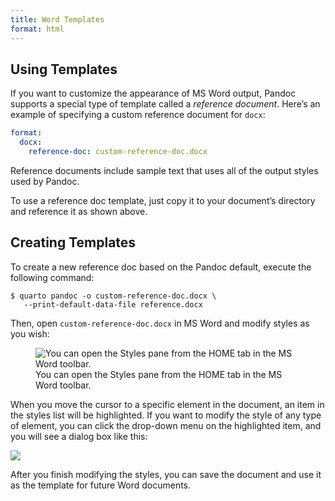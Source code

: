 ```yaml
---
title: Word Templates
format: html
---
```


## Using Templates

If you want to customize the appearance of MS Word output, Pandoc supports a special type of template called a *reference document*. Here's an example of specifying a custom reference document for `docx`:

``` yaml
format:
  docx:
    reference-doc: custom-reference-doc.docx
```

Reference documents include sample text that uses all of the output styles used by Pandoc.

To use a reference doc template, just copy it to your document's directory and reference it as shown above.

## Creating Templates

To create a new reference doc based on the Pandoc default, execute the following command:

    $ quarto pandoc -o custom-reference-doc.docx \
       --print-default-data-file reference.docx

Then, open `custom-reference-doc.docx` in MS Word and modify styles as you wish:

![You can open the Styles pane from the HOME tab in the MS Word toolbar.](images/word-styles.png){.preview-image fig-alt="Screenshot of Microsoft Word document open with Styles pane open in a pane over the left side of the document."}

When you move the cursor to a specific element in the document, an item in the styles list will be highlighted. If you want to modify the style of any type of element, you can click the drop-down menu on the highlighted item, and you will see a dialog box like this:

![](images/word-modify-styles.png){fig-alt="Modify Style dialog box with a properties section for selecting what is to be styled, and a formatting section for selecting the style settings. The color selection dropdown in the formatting section is open."}

After you finish modifying the styles, you can save the document and use it as the template for future Word documents.
